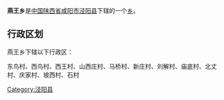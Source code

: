 {{中国乡级行政区
|行政区全称 = 燕王乡
|景观照片文件名 = 
|景观照片描述 = 
|汉语拼音 =
|其他语言 = 
|其他语言名称 = 
|位置图文件名 = 
|位置图描述 = 
|自定义图片=
|上级行政区 = [[陕西省|陕西省]][[咸阳市|咸阳市]][[泾阳县|泾阳县]]
|行政区类别 = [[乡级行政区|乡]]
|行政区划代码 = 
|行政区划 = 
|村委会 = 
|居委会 = 
|建置时间 = 
|领导职位 = 
|领导名称 = 
|政府驻地 = 
|毗邻 = 
|地理坐标 = 
|总面积 = 
|总人口 = 
|户籍人口 = 
|户籍人口年份 = 
|常住人口 = 
|常住人口年份 = 
|人口密度 = 
|GDP = 
|邮政编码 = 
|电话区号 = 
|官方网站 = 
|网站名称 = 
}}
'''燕王乡'''是[[中华人民共和国|中国]][[陕西省|陕西省]][[咸阳市|咸阳市]][[泾阳县|泾阳县]]下辖的一个[[乡级行政区|乡]]。

== 行政区划 ==
燕王乡下辖以下行政区：

东鸟村、西鸟村、西王村、山西庄村、马桥村、新庄村、刘解村、庙底村、北丈村、庆家村、坡西村、石村

{{陕西小作品}}
{{泾阳县行政区划}}

[[Category:泾阳县|Category:泾阳县]]